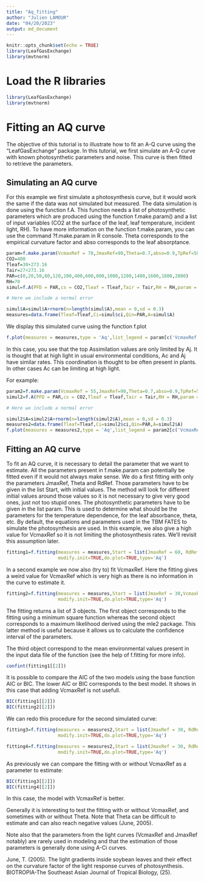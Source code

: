 ```yaml
---
title: "Aq_fitting"
author: "Julien LAMOUR"
date: "04/20/2023"
output: md_document
---
```


```r

knitr::opts_chunk$set(echo = TRUE)
library(LeafGasExchange)
library(mvtnorm)
```

# Load the R libraries
```r
library(LeafGasExchange)
library(mvtnorm)
```

# Fitting an AQ curve

The objective of this tutorial is to illustrate how to fit an A-Q curve using the "LeafGasExchange" package. In this tutorial, 
we first simulate an A-Q curve with known photosynthetic parameters and noise. This curve is then fitted to retrieve the parameters.


## Simulating an AQ curve

For this example we first simulate a photosynthesis curve, but it would work the same if the data was not simulated but measured. The data simulation is 
done using the function f.A. This function needs a list of photosynthetic parameters which are produced using the function f.make.param() and a list of 
input variables (CO2 at the surface of the leaf, leaf temperature, incident light, RH). To have more information on the function f.make.param, you can 
use the command ?f.make.param in R console.
Theta corresponds to the empirical curvature factor and abso corresponds to the leaf absorptance.


```r
param=f.make.param(VcmaxRef = 70,JmaxRef=90,Theta=0.7,abso=0.9,TpRef=50/10,RdRef=1)
CO2=400
Tleaf=30+273.16
Tair=27+273.16
PAR=c(0,20,50,80,120,200,400,600,800,1000,1200,1400,1600,1800,2000)
RH=70
simul=f.A(PFD = PAR,cs = CO2,Tleaf = Tleaf,Tair = Tair,RH = RH,param = param)

# Here we include a normal error 

simul$A=simul$A+rnorm(n=length(simul$A),mean = 0,sd = 0.3)
measures=data.frame(Tleaf=Tleaf,Ci=simul$ci,Qin=PAR,A=simul$A)
```

We display this simulated curve using the function f.plot

```r
f.plot(measures = measures,type = 'Aq',list_legend = param[c('VcmaxRef','JmaxRef','TpRef','RdRef','Theta')],param = param)
```

In this case, you see that the top Assimilation values are only limited by Aj. It is thought that at high light in usual environmental conditions, Ac and Aj have similar rates. This coordination is thought to be often present in plants. In other cases Ac can be limiting at high light.

For example:

```r
param2=f.make.param(VcmaxRef = 55,JmaxRef=90,Theta=0.7,abso=0.9,TpRef=5,RdRef=1)
simul2=f.A(PFD = PAR,cs = CO2,Tleaf = Tleaf,Tair = Tair,RH = RH,param = param2)

# Here we include a normal error 

simul2$A=simul2$A+rnorm(n=length(simul2$A),mean = 0,sd = 0.3)
measures2=data.frame(Tleaf=Tleaf,Ci=simul2$ci,Qin=PAR,A=simul2$A)
f.plot(measures = measures2,type = 'Aq',list_legend = param2[c('VcmaxRef','JmaxRef','TpRef','RdRef','Theta')],param = param2)
```

## Fitting an AQ curve

To fit an AQ curve, it is necessary to detail the parameter that we want to estimate. All the parameters present in f.make.param can potentially be 
fitted even if it would not always make sense. We do a first fitting with only the parameters JmaxRef, Theta and RdRef. Those parameters have to be 
given in the list Start, with initial values. The method will look for different initial values around those values so it is not necessary to give very 
good ones, just not too stupid ones. The photosynthetic parameters have to be given in the list param. This is used to determine what should be the parameters 
for the temperature dependence, for the leaf absorbance, theta, etc. By default, the equations and parameters used in the TBM FATES to simulate the photosynthesis 
are used. In this example, we also give a high value for VcmaxRef so it is not limiting the photosynthesis rates. We'll revisit this assumption later.


```r
fitting1=f.fitting(measures = measures,Start = list(JmaxRef = 60, RdRef = 1,Theta=0.5),param=f.make.param(abso=0.9,VcmaxRef=9999),
                   modify.init=TRUE,do.plot=TRUE,type='Aq')
```

In a second example we now also (try to) fit VcmaxRef. Here the fitting gives a weird value for VcmaxRef which is very high as there is no information in the curve to estimate it.


```r
fitting2=f.fitting(measures = measures,Start = list(JmaxRef = 30,VcmaxRef=40, RdRef = 1,Theta=0.5),param=f.make.param(abso=0.9),
                   modify.init=TRUE,do.plot=TRUE,type='Aq')
```

The fitting returns a list of 3 objects. The first object corresponds to the fitting using a minimum square function whereas the 
second object corresponds to a maximum likelihood derived using the mle2 package. This latter method is useful because it allows us to 
calculate the confidence interval of the parameters. 

The third object correspond to the mean environmental values present in the input data file of the function (see the help of f.fitting for more info).


```r
confint(fitting1[[2]])
```

It is possible to compare the AIC of the two models using the base function AIC or BIC. The lower AIC or BIC corresponds to the best model. It shows in this case that adding VcmaxRef is not usefull.

```r
BIC(fitting1[[2]])
BIC(fitting2[[2]])
```

We can redo this procedure for the second simulated curve:

```r
fitting3=f.fitting(measures = measures2,Start = list(JmaxRef = 30, RdRef = 1,Theta=0.5),param=f.make.param(abso=0.9,VcmaxRef=150),
                   modify.init=TRUE,do.plot=TRUE,type='Aq')

fitting4=f.fitting(measures = measures2,Start = list(JmaxRef = 30, RdRef = 1,Theta=0.5,VcmaxRef=30),param=f.make.param(abso=0.9),
                   modify.init=TRUE,do.plot=TRUE,type='Aq')

```


As previously we can compare the fitting with or without VcmaxRef as a parameter to estimate:

```r
BIC(fitting3[[2]])
BIC(fitting4[[2]])
```

In this case, the model with VcmaxRef is better.

Generally it is interesting to test the fitting with or without VcmaxRef, and sometimes with or without Theta. Note that Theta can be difficult to estimate and can also reach negative values (June, 2005).

Note also that the parameters from the light curves (VcmaxRef and JmaxRef notably) are rarely used in modeling and that the estimation of those parameters is generally done using A-Ci curves. 





June, T. (2005). The light gradients inside soybean leaves and their effect on the curvature factor of the light response curves of photosynthesis. BIOTROPIA-The Southeast Asian Journal of Tropical Biology, (25).